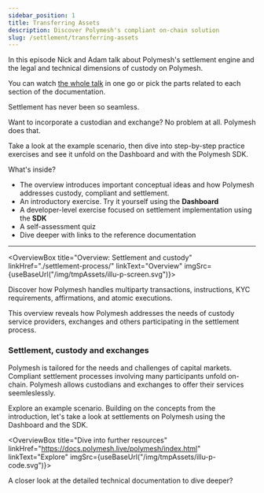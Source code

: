 ```yaml
---
sidebar_position: 1
title: Transferring Assets
description: Discover Polymesh's compliant on-chain solution
slug: /settlement/transferring-assets
---
```



<OverviewVideoBox title="Settlement & Custody" videoId="8sgIgPBdO7U">

In this episode Nick and Adam talk about Polymesh's settlement engine and the legal and technical dimensions of custody on Polymesh.

You can watch [the whole talk](/docs/resources/polymesh-webcast) in one go or pick the parts related to each section of the documentation.

</OverviewVideoBox>

Settlement has never been so seamless.

Want to incorporate a custodian and exchange? No problem at all. Polymesh does that.

Take a look at the example scenario, then dive into step-by-step practice exercises and see it unfold on the Dashboard and with the Polymesh SDK.

What's inside?

- The overview introduces important conceptual ideas and how Polymesh addresses custody, compliant and settlement.
- An introductory exercise. Try it yourself using the **Dashboard**
- A developer-level exercise focused on settlement implementation using the **SDK**
- A self-assessment quiz
- Dive deeper with links to the reference documentation

---

<OverviewBox title="Overview: Settlement and custody" linkHref="./settlement-process/" linkText="Overview" imgSrc={useBaseUrl("/img/tmpAssets/illu-p-screen.svg")}>

Discover how Polymesh handles multiparty transactions, instructions, KYC requirements, affirmations, and atomic executions.

This overview reveals how Polymesh addresses the needs of custody service providers, exchanges and others participating in the settlement process.

</OverviewBox>

### Settlement, custody and exchanges

Polymesh is tailored for the needs and challenges of capital markets. Compliant settlement processes involving many participants unfold on-chain. Polymesh allows custodians and exchanges to offer their services seemleslessly.

Explore an example scenario. Building on the concepts from the introduction, let's take a look at settlements on Polymesh using the Dashboard and the SDK.

<ActionCardWrapper>
  <ActionCard
    href="./with-dashboard/"
    text="Settlement with the Dashboard"
    desc="Let's perform a settlement with your browser and the Polymesh Dashboard. A step-by-step example."
  ></ActionCard>
  <ActionCard
    href="./sdk/"
    showDevSign="true"
    text="Settlement with the SDK"
    desc="Create trades and affirm instructions with the SDK"
  ></ActionCard>
</ActionCardWrapper>

<OverviewBox title="Dive into further resources" linkHref="https://docs.polymesh.live/polymesh/index.html" linkText="Explore" imgSrc={useBaseUrl("/img/tmpAssets/illu-p-code.svg")}>

A closer look at the detailed technical documentation to dive deeper?

</OverviewBox>
